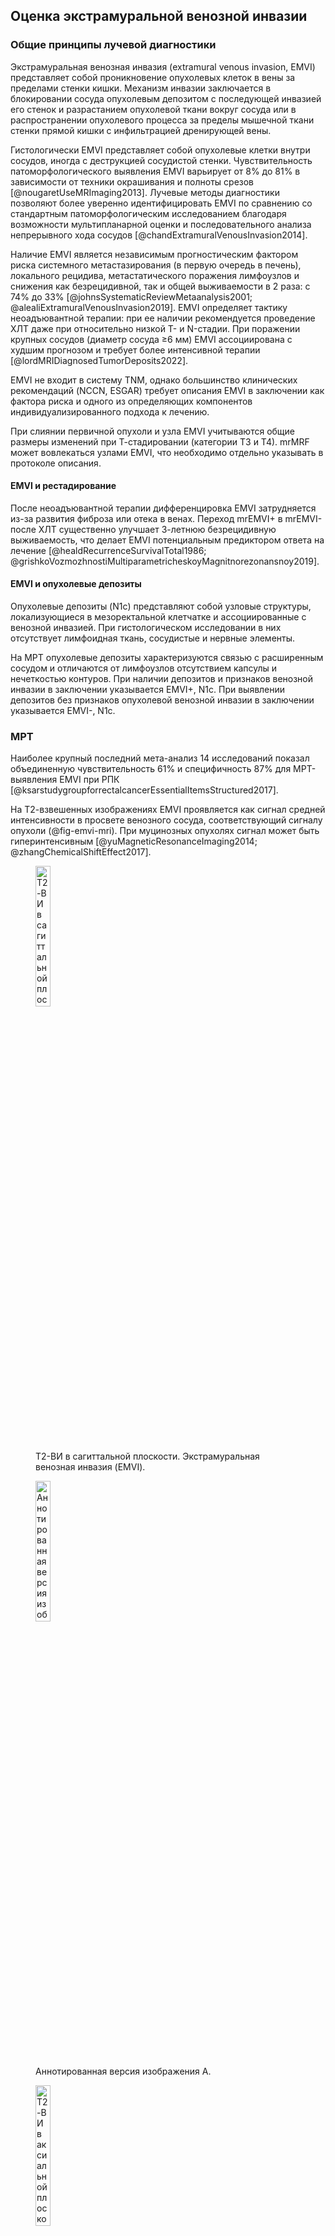 ## Оценка экстрамуральной венозной инвазии

### Общие принципы лучевой диагностики

Экстрамуральная венозная инвазия (extramural venous invasion, EMVI) представляет собой проникновение опухолевых клеток в вены за пределами стенки кишки. Механизм инвазии заключается в блокировании сосуда опухолевым депозитом с последующей инвазией его стенок и разрастанием опухолевой ткани вокруг сосуда или в распространении опухолевого процесса за пределы мышечной ткани стенки прямой кишки с инфильтрацией дренирующей вены.

Гистологически EMVI представляет собой опухолевые клетки внутри сосудов, иногда с деструкцией сосудистой стенки. Чувствительность патоморфологического выявления EMVI варьирует от 8% до 81% в зависимости от техники окрашивания и полноты срезов [@nougaretUseMRImaging2013]. Лучевые методы диагностики позволяют более уверенно идентифицировать EMVI по сравнению со стандартным патоморфологическим исследованием благодаря возможности мультипланарной оценки и последовательного анализа непрерывного хода сосудов [@chandExtramuralVenousInvasion2014].

Наличие EMVI является независимым прогностическим фактором риска системного метастазирования (в первую очередь в печень), локального рецидива, метастатического поражения лимфоузлов и снижения как безрецидивной, так и общей выживаемости в 2 раза: с 74% до 33% [@johnsSystematicReviewMetaanalysis2001; @alealiExtramuralVenousInvasion2019]. EMVI определяет тактику неоадъювантной терапии: при ее наличии рекомендуется проведение ХЛТ даже при относительно низкой T- и N-стадии. При поражении крупных сосудов (диаметр сосуда ≥6 мм) EMVI ассоциирована с худшим прогнозом и требует более интенсивной терапии [@lordMRIDiagnosedTumorDeposits2022].

EMVI не входит в систему TNM, однако большинство клинических рекомендаций (NCCN, ESGAR) требует описания EMVI в заключении как фактора риска и одного из определяющих компонентов индивидуализированного подхода к лечению.

При слиянии первичной опухоли и узла EMVI учитываются общие размеры изменений при Т-стадировании (категории Т3 и Т4). mrMRF может вовлекаться узлами EMVI, что необходимо отдельно указывать в протоколе описания.

#### EMVI и рестадирование

После неоадъювантной терапии дифференцировка EMVI затрудняется из-за развития фиброза или отека в венах. Переход mrEMVI+ в mrEMVI- после ХЛТ существенно улучшает 3-летнюю безрецидивную выживаемость, что делает EMVI потенциальным предиктором ответа на лечение [@healdRecurrenceSurvivalTotal1986; @grishkoVozmozhnostiMultiparametricheskoyMagnitnorezonansnoy2019].

#### EMVI и опухолевые депозиты

Опухолевые депозиты (N1c) представляют собой узловые структуры, локализующиеся в мезоректальной клетчатке и ассоциированные с венозной инвазией. При гистологическом исследовании в них отсутствует лимфоидная ткань, сосудистые и нервные элементы.

На МРТ опухолевые депозиты характеризуются связью с расширенным сосудом и отличаются от лимфоузлов отсутствием капсулы и нечеткостью контуров. При наличии депозитов и признаков венозной инвазии в заключении указывается EMVI+, N1c. При выявлении депозитов без признаков опухолевой венозной инвазии в заключении указывается EMVI-, N1c.

### МРТ

Наиболее крупный последний мета-анализ 14 исследований показал объединенную чувствительность 61% и специфичность 87% для МРТ-выявления EMVI при РПК [@ksarstudygroupforrectalcancerEssentialItemsStructured2017].

На Т2-взвешенных изображениях EMVI проявляется как сигнал средней интенсивности в просвете венозного сосуда, соответствующий сигналу опухоли (@fig-emvi-mri). При муцинозных опухолях сигнал может быть гиперинтенсивным [@yuMagneticResonanceImaging2014; @zhangChemicalShiftEffect2017].

:::{#fig-emvi-mri}

![Т2-ВИ в сагиттальной плоскости. Экстрамуральная венозная инвазия (EMVI).](/img/staging/emvi/image52.png){#fig-emvi-mri-1 width=24%}

![Аннотированная версия изображения А.](/img/staging/emvi/image52_annotated.png){#fig-emvi-mri-2 width=24%}

![Т2-ВИ в аксиальной плоскости. Экстрамуральная венозная инвазия (EMVI).](/img/staging/emvi/image9.png){#fig-emvi-mri-3 width=24%}

![Аннотированная версия изображения В.](/img/staging/emvi/image9_annotated.png){#fig-emvi-mri-4 width=24%}

![Макропрепарат послеоперационного материала. Тромбированный сосуд, окруженный опухолью.](/img/staging/emvi/image33.png){#fig-emvi-mri-5 width=32%}

Экстрамуральная венозная инвазия при МРТ-исследовании. EMVI является важным прогностическим фактором системного метастазирования и локального рецидива. **А** - Т2-ВИ в сагиттальной плоскости: в структуре опухоли четко прослеживается гипоинтенсивная среднеампулярная вена с расширением просвета и опухолевым сигналом внутри сосуда; **Б** - аннотированная версия изображения А: красные пунктирные линии - области экстрамуральной венозной инвазии, желтые пунктирные линии - сосудистые структуры; **В** - Т2-ВИ в аксиальной плоскости: венозная инвазия с нарушением контуров сосуда и экстравазальным распространением; **Г** - аннотированная версия изображения В: красные пунктирные линии - области экстрамуральной венозной инвазии, желтые пунктирные линии - сосудистые структуры; **Д** - макропрепарат послеоперационного материала: сосуд с тромбированным содержимым, окруженный опухолевой тканью.
:::

Ключевые МР-признаки EMVI на Т2-ВИ:

- расширение просвета сосуда;
- наличие промежуточного МР-сигнала от опухоли внутри сосуда;
- нарушение гладкости или прерывистость стенки сосуда;
- экстравазальное распространение опухоли из сосуда в клетчатку;
- связь с основной опухолью или опухолевыми депозитами.

Сосуды диаметром менее 3 мм не подлежат надежной оценке на предмет EMVI.

На постконтрастных изображениях EMVI проявляется как слабо- или гиперваскуляризированный внутрипросветный дефект сосуда либо как узловая структура неправильной формы, расширяющая вену. При первичной диагностике различия между МРТ с контрастированием и без него ограничены [@johnsSystematicReviewMetaanalysis2001]. Контрастирование повышает уверенность интерпретации после ХЛТ, когда структура опухоли становится менее однородной из-за фиброза.

На DWI EMVI характеризуется повышенным МР-сигналом с признаками ограничения диффузии на ADC-картах. Диффузионно-взвешенные изображения улучшают выявление EMVI в мелких сосудах диаметром 3-4 мм за счет визуализации ограничения диффузии в тромбированных венах [@yuValueDiffusionKurtosis2017]. Данная последовательность помогает дифференцировать извитой сосуд от истинного расширения просвета опухолевой тканью.


### КТ

Чувствительность КТ в оценке экстрамуральной венозной инвазии (EMVI) колеблется от 32,7% до 85%, при специфичности от 89,7% до 97% [@bompouComparativeEvaluationCT2024, @kimDiagnosticPerformanceMRI2019].

КТ-признаки EMVI включают расширение сосуда с наличием ткани опухолевой плотности или змеевидное распространение опухоли в периколическую жировую клетчатку с вовлечением сосудистых структур и нарушением контуров сосудов (@fig-emvi-ct) [@bompouComparativeEvaluationCT2024, @chandExtramuralVenousInvasion2014].

Тракция сосудов и воспалительные изменения вокруг опухоли приводят к ложноположительной диагностике EMVI в 15-20% случаев [@chandExtramuralVenousInvasion2014]. Тромбоз без опухолевой инвазии и измененная гемодинамика при местном воспалении также имитируют EMVI [@smithPrognosticSignificanceMagnetic2008]. Микроскопические метастазы размером менее 3 мм остаются невидимыми при КТ, что обусловливает ложноотрицательные результаты в 10-15% случаев [@kim2019diagnostic].

:::{#fig-emvi-ct}

![Экстрамуральная венозная инвазия (EMVI) на КТ. Серпигинозное распространение опухоли в мезоректальную клетчатку.](/img/staging/emvi/image11.png){#fig-emvi-ct-1 width=24%}

![Аннотированная версия изображения А.](/img/staging/emvi/image11_annotated.png){#fig-emvi-ct-2 width=24%}

![Экстрамуральная венозная инвазия (EMVI) на КТ. Серпигинозное распространение опухоли в мезоректальную клетчатку.](/img/staging/emvi/image57.png){#fig-emvi-ct-3 width=24%}

![Аннотированная версия изображения В.](/img/staging/emvi/image57_annotated.png){#fig-emvi-ct-4 width=24%}

Экстрамуральная венозная инвазия при КТ-исследовании. EMVI характеризуется серпигинозным распространением опухоли в МК с вовлечением сосудистых структур и нарушением их контуров. **А** - аксиальная КТ с контрастированием: расширение сосуда с наличием ткани опухолевой плотности и змеевидное распространение в периколическую жировую клетчатку; **Б** - аннотированная версия изображения А: красные пунктирные линии - области экстрамуральной венозной инвазии; **В** - аксиальная КТ с контрастированием: распространение опухоли в околососудистые ткани с нарушением контуров сосудов; **Г** - аннотированная версия изображения В: красные пунктирные линии - области экстрамуральной венозной инвазии; МК - мезоректальная клетчатка.
:::

